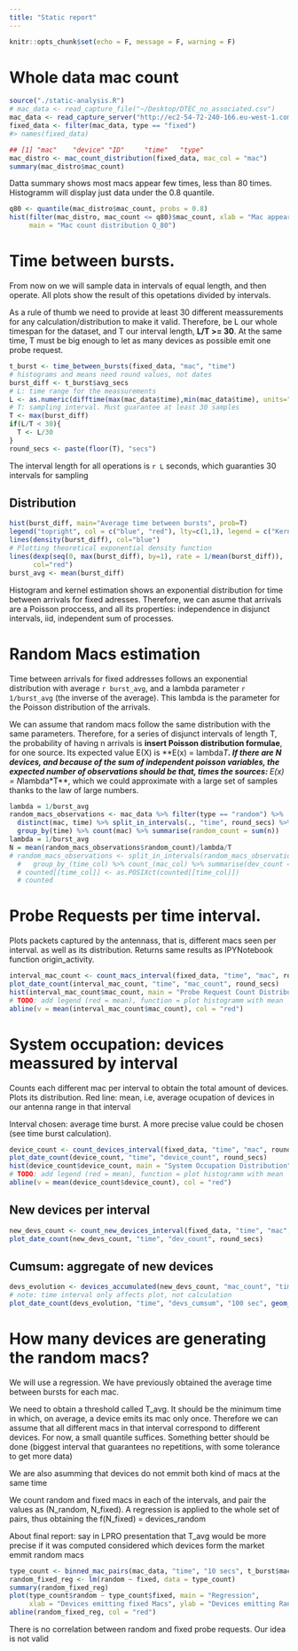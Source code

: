 ```yaml
---
title: "Static report"
---
```


```r
knitr::opts_chunk$set(echo = F, message = F, warning = F)
```

# Whole data mac count
```r
source("./static-analysis.R")
# mac_data <- read_capture_file("~/Desktop/DTEC_no_associated.csv")
mac_data <- read_capture_server("http://ec2-54-72-240-166.eu-west-1.compute.amazonaws.com:3000/macs")
fixed_data <- filter(mac_data, type == "fixed")
#> names(fixed_data)

## [1] "mac"    "device" "ID"     "time"   "type"  
mac_distro <- mac_count_distribution(fixed_data, mac_col = "mac")
summary(mac_distro$mac_count)
```
Datta summary shows most macs appear few times, less than 80 times. Histogramm will display just data under the 0.8 quantile.
```r
q80 <- quantile(mac_distro$mac_count, probs = 0.8)
hist(filter(mac_distro, mac_count <= q80)$mac_count, xlab = "Mac appearances",
     main = "Mac count distribution Q_80")
```

# Time between bursts.

From now on we will sample data in intervals of equal length, and then operate. All plots show the result of this opetations divided by intervals.

As a rule of thumb we need to provide at least 30 different meassurements for any calculation/distribution to make it valid. Therefore, be L our whole timespan for the dataset, and T our interval length, **L/T >= 30**. At the same time, T must be big enough to let as many devices as possible emit one probe request.

```r
t_burst <- time_between_bursts(fixed_data, "mac", "time")
# histograms and means need round values, not dates
burst_diff <- t_burst$avg_secs
# L: time range for the meassurements
L <- as.numeric(difftime(max(mac_data$time),min(mac_data$time), units="secs"))
# T: sampling interval. Must guarantee at least 30 samples
T <- max(burst_diff)
if(L/T < 30){
  T <- L/30
}
round_secs <- paste(floor(T), "secs")
```

The interval length for all operations is `r L` seconds, which guaranties 30 intervals for sampling

## Distribution

```r
hist(burst_diff, main="Average time between bursts", prob=T)
legend("topright", col = c("blue", "red"), lty=c(1,1), legend = c("Kernel Estimation", "Exponential Distribution"))
lines(density(burst_diff), col="blue")
# Plotting theoretical exponential density function
lines(dexp(seq(0, max(burst_diff), by=1), rate = 1/mean(burst_diff)), 
      col="red")
burst_avg <- mean(burst_diff)
```

Histogram and kernel estimation shows an exponential distribution for time between arrivals for fixed adresses. Therefore, we can asume that arrivals are a Poisson proccess, and all its properties: independence in disjunct intervals, iid, independent sum of processes.

# Random Macs estimation

Time between arrivals for fixed addresses follows an exponential distribution with average `r burst_avg`, and a lambda parameter `r 1/burst_avg` (the inverse of the average). This lambda is the parameter for the Poisson distribution of the arrivals.

We can assume that random macs follow the same distribution with the same parameters. Therefore, for a series of disjunct intervals of length T, the probability of having n arrivals is **insert Poisson distribution formulae**, for one source. Its expected value E(X) is **E(x) =  lambda*T**. If there are N devices, and because of the sum of independent poisson variables, the expected number of observations should be that, times the sources: **E(x) = N*lambda*T**, which we could approximate with a large set of samples thanks to the law of large numbers.
```r
lambda = 1/burst_avg
random_macs_observations <- mac_data %>% filter(type == "random") %>%
  distinct(mac, time) %>% split_in_intervals(., "time", round_secs) %>%
  group_by(time) %>% count(mac) %>% summarise(random_count = sum(n))
lambda = 1/burst_avg
N = mean(random_macs_observations$random_count)/lambda/T
# random_macs_observations <- split_in_intervals(random_macs_observations, "time", 
  #   group_by_(time_col) %>% count_(mac_col) %>% summarise(dev_count = sum(n))
  # counted[[time_col]] <- as.POSIXct(counted[[time_col]])
  # counted
```


 
# Probe Requests per time interval. 
Plots packets captured by the antennass, that is, different macs seen per interval. as well as its distribution. Returns same results as IPYNotebook function origin_activity.

```r
interval_mac_count <- count_macs_interval(fixed_data, "time", "mac", round_secs)
plot_date_count(interval_mac_count, "time", "mac_count", round_secs)
hist(interval_mac_count$mac_count, main = "Probe Request Count Distribution")
# TODO: add legend (red = mean), function = plot histogramm with mean
abline(v = mean(interval_mac_count$mac_count), col = "red")
```

# System occupation: devices meassured by interval
Counts each different mac per interval to obtain the total amount of devices. Plots its distribution. Red line: mean, i.e, average ocupation of devices in our antenna range in that interval

Interval chosen: average time burst. A more precise value could be chosen (see time burst calculation).

```r
device_count <- count_devices_interval(fixed_data, "time", "mac", round_secs)
plot_date_count(device_count, "time", "device_count", round_secs)
hist(device_count$device_count, main = "System Occupation Distribution")
# TODO: add legend (red = mean), function = plot histogramm with mean
abline(v = mean(device_count$device_count), col = "red")
```

## New devices per interval
```r
new_devs_count <- count_new_devices_interval(fixed_data, "time", "mac", round_secs)
plot_date_count(new_devs_count, "time", "dev_count", round_secs)
```

## Cumsum: aggregate of new devices
```r
devs_evolution <- devices_accumulated(new_devs_count, "mac_count", "time")
# note: time interval only affects plot, not calculation
plot_date_count(devs_evolution, "time", "devs_cumsum", "100 sec", geom_line())
```

# How many devices are generating the random macs?
We will use a regression. We have previously obtained the average time between bursts for each mac. 

We need to obtain a threshold called T_avg. It should be the minimum time in which, on average, a device emits its mac only once. Therefore we can assume that all different macs in that interval correspond to different devices. For now, a small quantile suffices. Something better should be done (biggest interval that guarantees no repetitions, with some tolerance to get more data)

We are also asumming that devices do not emmit both kind of macs at the same time

We count random and fixed macs in each of the intervals, and pair the values as (N_random, N_fixed). A regression is applied to the whole set of pairs, thus obtaining the f(N_fixed) = devices_random

About final report: say in LPRO presentation that T_avg would be more precise if it was computed considered which devices form the market emmit random macs
```r
type_count <- binned_mac_pairs(mac_data, "time", "10 secs", t_burst$mac)
random_fixed_reg <- lm(random ~ fixed, data = type_count)
summary(random_fixed_reg)
plot(type_count$random ~ type_count$fixed, main = "Regression",
     xlab = "Devices emitting fixed Macs", ylab = "Devices emitting Random Macs")
abline(random_fixed_reg, col = "red")

```

There is no correlation between random and fixed probe requests. Our idea is not valid